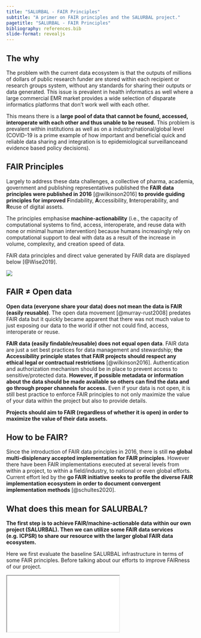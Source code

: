 ```yaml
---
title: "SALURBAL - FAIR Principles"
subtitle: "A primer on FAIR principles and the SALURBAL project."
pagetitle: "SALURBAL - FAIR Principles"
bibliography: references.bib
slide-format: revealjs
---
```


## The why

The problem with the current data ecosystem is that the outputs of millions of dollars of public research funder are stored within each recipient or research groups system, without any standards for sharing their outputs or data generated. This issue is prevalent in health informatics as well where a large commercial EMR market provides a wide selection of disparate informatics platforms that don't work well with each other.

This means there is a **large pool of data that cannot be found, accessed, interoperate with each other and thus unable to be reused.** This problem is prevalent within institutions as well as on a industry/national/global level (COVID-19 is a prime example of how important and beneficial quick and reliable data sharing and integration is to epidemiological surveillanceand evidence based policy decisions).

## FAIR Principles

Largely to address these data challenges, a collective of pharma, academia, government and publishing representatives published the **FAIR data principles were published in 2016** [@wilkinson2016] **to provide guiding principles for improved** **F**indability, **A**ccessibility, **I**nteroperability, and **R**euse of digital assets.

The principles emphasise **machine-actionability** (i.e., the capacity of computational systems to find, access, interoperate, and reuse data with none or minimal human intervention) because humans increasingly rely on computational support to deal with data as a result of the increase in volume, complexity, and creation speed of data.

FAIR data principles and direct value generated by FAIR data are displayed below [@Wise2019].

![](images/fair%20schematic.png){fig-align="center"}

## FAIR ≠ Open data

**Open data (everyone share your data) does not mean the data is FAIR (easily reusable)**. The open data movement [@murray-rust2008] predates FAIR data but it quickly became apparent that there was not much value to just exposing our data to the world if other not could find, access, interoperate or reuse.

**FAIR data (easily findable/reusable) does not equal open data**. FAIR data are just a set best practices for data management and stewardship; **the Accessibility principle states that FAIR projects should respect any ethical legal or contractual restrictions** [@wilkinson2016]. Authentication and authorization mechanism should be in place to prevent access to sensitive/protected data. **However, if possible metadata or information about the data should be made available so others can find the data and go through proper channels for access.** Even if your data is not open, it is still best practice to enforce FAIR principles to not only maximize the value of your data within the project but also to provide details.

**Projects should aim to FAIR (regardless of whether it is open) in order to maximize the value of their data assets.**

## How to be FAIR?

Since the introduction of FAIR data principles in 2016, there is still **no global multi-disiplenary accepted implementation for FAIR principles**. However there have been FAIR implementations executed at several levels from within a project, to within a field/industry, to national or even global efforts. Current effort led by the **go FAIR initiative seeks to** **profile the diverse FAIR implementation ecosystem in order to document convergent implementation methods** [@schultes2020].



## What does this mean for SALURBAL?

**The first step is to achieve FAIR/machine-actionable data within our own project (SALURBAL). Then we can utilize some FAIR data services (e.g. ICPSR) to share our resource with the larger global FAIR data ecosystem.**


Here we first evaluate the baseline SALURBAL infrastructure in terms of some FAIR principles. Before talking about our efforts to improve FAIRness of our project.

```{=html}
<iframe class="slide-deck" src="slides/baseline.html"></iframe>
```



